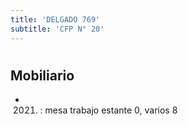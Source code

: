 ```yaml
---
title: 'DELGADO 769'
subtitle: 'CFP N° 20'
---
```


#


## Mobiliario

*  (2021) : mesa trabajo estante 0, varios 8 




